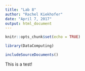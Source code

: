 ```yaml
---
title: "Lab 8"
author: "Rachel Kiekhofer"
date: "April 7, 2017"
output: html_document
---
```


```r
knitr::opts_chunk$set(echo = TRUE)
```

```r
library(DataComputing)
```

```r
includeSourceDocuments()
```

This is a test!

